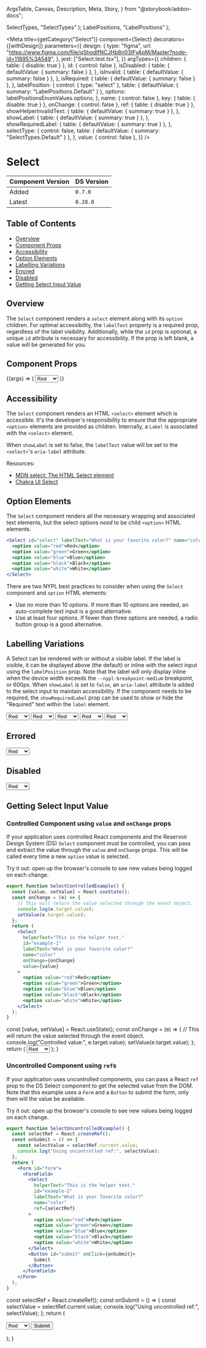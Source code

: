   ArgsTable,
  Canvas,
  Description,
  Meta,
  Story,
} from "@storybook/addon-docs";


  SelectTypes,
  "SelectTypes"
);
  LabelPositions,
  "LabelPositions"
);

<Meta
  title={getCategory("Select")}
  component={Select}
  decorators={[withDesign]}
  parameters={{
    design: {
      type: "figma",
      url: "https://www.figma.com/file/qShodlfNCJHb8n03IFyApM/Master?node-id=11895%3A549",
    },
    jest: ["Select.test.tsx"],
  }}
  argTypes={{
    children: { table: { disable: true } },
    id: { control: false },
    isDisabled: {
      table: { defaultValue: { summary: false } },
    },
    isInvalid: {
      table: { defaultValue: { summary: false } },
    },
    isRequired: {
      table: { defaultValue: { summary: false } },
    },
    labelPosition: {
      control: { type: "select" },
      table: { defaultValue: { summary: "LabelPositions.Default" } },
      options: labelPositionsEnumValues.options,
    },
    name: { control: false },
    key: { table: { disable: true } },
    onChange: { control: false },
    ref: { table: { disable: true } },
    showHelperInvalidText: {
      table: { defaultValue: { summary: true } },
    },
    showLabel: {
      table: { defaultValue: { summary: true } },
    },
    showRequiredLabel: {
      table: { defaultValue: { summary: true } },
    },
    selectType: {
      control: false,
      table: { defaultValue: { summary: "SelectTypes.Default" } },
    },
    value: { control: false },
  }}
/>

# Select

| Component Version | DS Version |
| ----------------- | ---------- |
| Added             | `0.7.0`    |
| Latest            | `0.28.0`   |

## Table of Contents

- [Overview](#overview)
- [Component Props](#component-props)
- [Accessibility](#accessibility)
- [Option Elements](#option-elements)
- [Labelling Variations](#labelling-variations)
- [Errored](#errored)
- [Disabled](#disabled)
- [Getting Select Input Value](#getting-select-input-value)

## Overview

<Description of={Select} />

The `Select` component renders a `select` element along with its `option`
children. For optimal accessibility, the `labelText` property is a required
prop, regardless of the label visibility. Additionally, while the `id` prop is
optional, a unique `id` attribute is necessary for accessibility. If the prop
is left blank, a value will be generated for you.

## Component Props

<Canvas withToolbar>
  <Story
    name="Select with Controls"
    args={{
      className: undefined,
      helperText: "This is the helper text.",
      id: "select-id",
      invalidText: "This is the error text :(",
      isDisabled: false,
      isInvalid: false,
      isRequired: false,
      labelPosition: "LabelPositions.Default",
      labelText: "What is your favorite color?",
      name: "color",
      onChange: undefined,
      showHelperInvalidText: undefined,
      showLabel: true,
      showRequiredLabel: true,
      selectType: SelectTypes.Default,
      value: undefined,
    }}
  >
    {(args) => (
      <Select
        {...args}
        labelPosition={labelPositionsEnumValues.getValue(args.labelPosition)}
      >
        <option value="red">Red</option>
        <option value="green">Green</option>
        <option value="blue">Blue</option>
        <option value="black">Black</option>
        <option value="white">White</option>
      </Select>
    )}
  </Story>
</Canvas>

<ArgsTable story="Select with Controls" />

## Accessibility

The `Select` component renders an HTML `<select>` element which is accessible.
It's the developer's responsibility to ensure that the appropriate `<option>`
elements are provided as children. Internally, a `Label` is associated with the
`<select>` element.

When `showLabel` is set to false, the `labelText` value will be set to the
`<select>`'s `aria-label` attribute.

Resources:

- [MDN select: The HTML Select element](https://developer.mozilla.org/en-US/docs/Web/HTML/Element/select)
- [Chakra UI Select](https://chakra-ui.com/docs/components/form/select)

## Option Elements

The `Select` component renders all the necessary wrapping and associated text
elements, but the select options _need_ to be child `<option>` HTML elements.

```jsx
<Select id="select" labelText="What is your favorite color?" name="color">
  <option value="red">Red</option>
  <option value="green">Green</option>
  <option value="blue">Blue</option>
  <option value="black">Black</option>
  <option value="white">White</option>
</Select>
```

There are two NYPL best practices to consider when using the `Select` component
and `option` HTML elements:

- Use no more than 10 options. If more than 10 options are needed, an
  auto-complete text input is a good alternative.
- Use at least four options. If fewer than three options are needed, a radio
  button group is a good alternative.

## Labelling Variations

A Select can be rendered with or without a visible label. If the label is visible,
it can be displayed above (the default) or inline with the select input using the
`labelPosition` prop. Note that the label will only display inline when the device
width exceeds the `--nypl-breakpoint-medium` breakpoint, or 600px. When `showLabel`
is set to `false`, an `aria-label` attribute is added to the select input to maintain
accessibility. If the component needs to be required, the `showRequiredLabel` prop
can be used to show or hide the "Required" text within the `label` element.

<Canvas>
  <Story name="Labelling Variations">
    <VStack align="stretch" spacing={8}>
      <Select
        helperText="Display the label"
        id="label-example1"
        labelText="What is your favorite color?"
        name="color"
      >
        <option value="red">Red</option>
        <option value="green">Green</option>
        <option value="blue">Blue</option>
        <option value="black">Black</option>
        <option value="white">White</option>
      </Select>
      <Select
        helperText="Do not display the label"
        id="label-example2"
        labelText="What is your favorite color?"
        name="color"
        showLabel={false}
      >
        <option value="red">Red</option>
        <option value="green">Green</option>
        <option value="blue">Blue</option>
        <option value="black">Black</option>
        <option value="white">White</option>
      </Select>
      <Select
        helperText="Display the Required text"
        id="label-example3"
        isRequired
        labelText="What is your favorite color?"
        name="color"
      >
        <option value="red">Red</option>
        <option value="green">Green</option>
        <option value="blue">Blue</option>
        <option value="black">Black</option>
        <option value="white">White</option>
      </Select>
      <Select
        helperText="Do not display the Required text"
        id="label-example4"
        isRequired
        labelText="What is your favorite color?"
        name="color"
        showRequiredLabel={false}
      >
        <option value="red">Red</option>
        <option value="green">Green</option>
        <option value="blue">Blue</option>
        <option value="black">Black</option>
        <option value="white">White</option>
      </Select>
      <Select
        helperText="Display the label inline"
        isRequired
        labelText="What is your favorite color?"
        name="color"
        labelPosition={LabelPositions.Inline}
      >
        <option value="red">Red</option>
        <option value="green">Green</option>
        <option value="blue">Blue</option>
        <option value="black">Black</option>
        <option value="white">White</option>
      </Select>
    </VStack>
  </Story>
</Canvas>

## Errored

<Canvas>
  <DSProvider>
    <Select
      helperText="This is the helper text."
      id="errored"
      invalidText="This is the error text :("
      isInvalid
      labelText="What is your favorite color?"
      name="color"
    >
      <option value="red">Red</option>
      <option value="green">Green</option>
      <option value="blue">Blue</option>
      <option value="black">Black</option>
      <option value="white">White</option>
    </Select>
  </DSProvider>
</Canvas>

## Disabled

<Canvas>
  <DSProvider>
    <Select
      helperText="This is the helper text."
      id="disabled"
      invalidText="This is the error text :("
      isDisabled
      labelText="What is your favorite color?"
      name="color"
    >
      <option value="red">Red</option>
      <option value="green">Green</option>
      <option value="blue">Blue</option>
      <option value="black">Black</option>
      <option value="white">White</option>
    </Select>
  </DSProvider>
</Canvas>

## Getting Select Input Value

### Controlled Component using `value` and `onChange` props

If your application uses controlled React components and the Reservoir Design
System (DS) `Select` component must be controlled, you can pass and extract the
value through the `value` and `onChange` props. This will be called every time
a new `option` value is selected.

Try it out: open up the browser's console to see new values being logged on
each change.

```jsx
export function SelectControlledExample() {
  const [value, setValue] = React.useState();
  const onChange = (e) => {
    // This will return the value selected through the event object.
    console.log(e.target.value);
    setValue(e.target.value);
  };
  return (
    <Select
      helperText="This is the helper text."
      id="example-1"
      labelText="What is your favorite color?"
      name="color"
      onChange={onChange}
      value={value}
    >
      <option value="red">Red</option>
      <option value="green">Green</option>
      <option value="blue">Blue</option>
      <option value="black">Black</option>
      <option value="white">White</option>
    </Select>
  );
}
```

  const [value, setValue] = React.useState();
  const onChange = (e) => {
    // This will return the value selected through the event object.
    console.log("Controlled value:", e.target.value);
    setValue(e.target.value);
  };
  return (
    <Select
      helperText="This is the helper text."
      id="example-1"
      labelText="What is your favorite color?"
      name="color"
      onChange={onChange}
      value={value}
    >
      <option value="red">Red</option>
      <option value="green">Green</option>
      <option value="blue">Blue</option>
      <option value="black">Black</option>
      <option value="white">White</option>
    </Select>
  );
}

<Canvas>
  <DSProvider>
    <SelectControlledExample />
  </DSProvider>
</Canvas>

### Uncontrolled Component using `ref`s

If your application uses uncontrolled components, you can pass a React `ref`
prop to the DS Select component to get the selected value from the DOM. Note
that this example uses a `Form` and a `Button` to submit the form, only then
will the value be available.

Try it out: open up the browser's console to see new values being logged on
each change.

```jsx
export function SelectUncontrolledExample() {
  const selectRef = React.createRef();
  const onSubmit = () => {
    const selectValue = selectRef.current.value;
    console.log("Using uncontrolled ref:", selectValue);
  };
  return (
    <Form id="form">
      <FormField>
        <Select
          helperText="This is the helper text."
          id="example-2"
          labelText="What is your favorite color?"
          name="color"
          ref={selectRef}
        >
          <option value="red">Red</option>
          <option value="green">Green</option>
          <option value="blue">Blue</option>
          <option value="black">Black</option>
          <option value="white">White</option>
        </Select>
        <Button id="submit" onClick={onSubmit}>
          Submit
        </Button>
      </FormField>
    </Form>
  );
}
```

  const selectRef = React.createRef();
  const onSubmit = () => {
    const selectValue = selectRef.current.value;
    console.log("Using uncontrolled ref:", selectValue);
  };
  return (
    <Form id="form">
      <FormField>
        <Select
          helperText="This is the helper text."
          id="example-2"
          labelText="What is your favorite color?"
          name="color"
          ref={selectRef}
        >
          <option value="red">Red</option>
          <option value="green">Green</option>
          <option value="blue">Blue</option>
          <option value="black">Black</option>
          <option value="white">White</option>
        </Select>
        <Button id="submit" onClick={onSubmit}>
          Submit
        </Button>
      </FormField>
    </Form>
  );
}

<Canvas>
  <DSProvider>
    <SelectUncontrolledExample />
  </DSProvider>
</Canvas>
